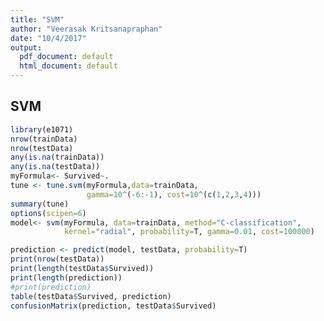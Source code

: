 ```yaml
---
title: "SVM"
author: "Veerasak Kritsanapraphan"
date: "10/4/2017"
output:
  pdf_document: default
  html_document: default
---
```


## SVM


```r
library(e1071)
nrow(trainData)
nrow(testData)
any(is.na(trainData))
any(is.na(testData))
myFormula<- Survived~.
tune <- tune.svm(myFormula,data=trainData, 
                 gamma=10^(-6:-1), cost=10^(c(1,2,3,4)))
summary(tune)
options(scipen=6)
model<- svm(myFormula, data=trainData, method="C-classification", 
            kernel="radial", probability=T, gamma=0.01, cost=100000)

prediction <- predict(model, testData, probability=T)
print(nrow(testData))
print(length(testData$Survived))
print(length(prediction))
#print(prediction)
table(testData$Survived, prediction)
confusionMatrix(prediction, testData$Survived)
```

